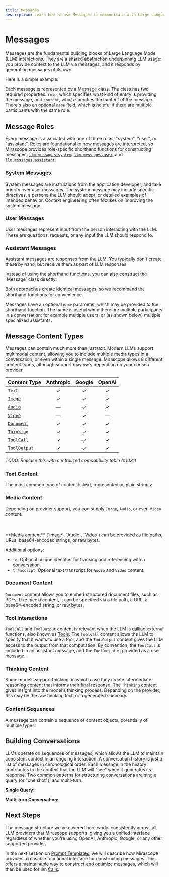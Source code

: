 ```yaml
---
title: Messages
description: Learn how to use Messages to communicate with Large Language Models (LLMs) in Mirascope.
---
```


# Messages

Messages are the fundamental building blocks of Large Language Model (LLM) interactions. They are a shared abstraction underpinning LLM usage: you provide context to the LLM via messages, and it responds by generating messages of its own.

Here is a simple example:

<TabbedSection>
  <Tab value="Python">
    <CodeExample file="examples/messages/manual.py" lines="1-4" />
  </Tab>
  <Tab value="Typescript">
    <CodeExample file="typescript/examples/messages/manual.ts" lines="1-4" />
  </Tab>
</TabbedSection>

Each message is represented by a [Message](/docs/api/messages#message) class. The class has two required properties: `role`, which specifies what kind of entity is providing the message, and `content`, which specifies the content of the message. There's also an optional `name` field, which is helpful if there are multiple participants with the same role.

## Message Roles

Every message is associated with one of three roles: "system", "user", or "assistant". Roles are foundational to how messages are interpreted, so Mirascope provides role-specific shorthand functions for constructing messages:
[`llm.messages.system`](/docs/api/messages#system),
[`llm.messages.user`](/docs/api/messages#user),
and [`llm.messages.assistant`](/docs/api/messages#assistant).

### System Messages

System messages are instructions from the application developer, and take priority over user messages. The system message may include specific directives, a persona the LLM should adopt, or detailed examples of intended behavior. Context engineering often focuses on improving the system message.

<TabbedSection>
  <Tab value="Python">
    <CodeExample file="examples/messages/shorthand.py" lines="3-5" />
  </Tab>
  <Tab value="Typescript">
    <CodeExample file="typescript/examples/messages/shorthand.ts" lines="3-5" />
  </Tab>
</TabbedSection>

### User Messages

User messages represent input from the person interacting with the LLM. These are questions, requests, or any input the LLM should respond to.

<TabbedSection>
  <Tab value="Python">
    <CodeExample file="examples/messages/shorthand.py" lines="6-6" />
  </Tab>
  <Tab value="Typescript">
    <CodeExample file="typescript/examples/messages/shorthand.ts" lines="6-6" />
  </Tab>
</TabbedSection>

### Assistant Messages

Assistant messages are responses from the LLM. You typically don't create these by hand, but receive them as part of LLM responses.

<TabbedSection>
  <Tab value="Python">
    <CodeExample file="examples/messages/shorthand.py" lines="7-9" />
  </Tab>
  <Tab value="Typescript">
    <CodeExample file="typescript/examples/messages/shorthand.ts" lines="7-9" />
  </Tab>
</TabbedSection>

<Note title="Manual Message Construction" collapsible={true} defaultOpen={false}>
Instead of using the shorthand functions, you can also construct the `Message` class directly:

<TabbedSection>
  <Tab value="Python">
    <CodeExample file="examples/messages/manual.py" lines="6-14" />
  </Tab>
  <Tab value="Typescript">
    <CodeExample file="typescript/examples/messages/manual.ts" lines="6-17" />
  </Tab>
</TabbedSection>

Both approaches create identical messages, so we recommend the shorthand functions for convenience.

</Note>

<Info title="Message Names" collapsible={true} defaultOpen={false}>

Messages have an optional `name` parameter, which may be provided to the
shorthand function. The name is useful when there are multiple participants in a conversation; for example multiple users, or (as shown below) multiple specialized assistants.

<TabbedSection>
  <Tab value="Python">
    <CodeExample file="examples/messages/conversations.py" lines="15-25" />
  </Tab>
  <Tab value="Typescript">
    <CodeExample file="typescript/examples/messages/conversations.ts" lines="13-24" />
  </Tab>
</TabbedSection>

</Info>

## Message Content Types

Messages can contain much more than just text. Modern LLMs support multimodal content, allowing you to include multiple media types in a conversation, or even within a single message. Mirascope allows 8 different content types, although support may vary depending on your chosen provider.

| Content Type                                 | Anthropic | Google | OpenAI |
| -------------------------------------------- | :-------: | :----: | :----: |
| `Text`                                       |     ✓     |   ✓    |   ✓    |
| [`Image`](/docs/api/content#image)           |     ✓     |   ✓    |   ✓    |
| [`Audio`](/docs/api/content#audio)           |     —     |   ✓    |   ✓    |
| [`Video`](/docs/api/content#video)           |     —     |   ✓    |   —    |
| [`Document`](/docs/api/content#document)     |     ✓     |   ✓    |   ✓    |
| [`Thinking`](/docs/api/content#thinking)     |     ✓     |   ✓    |   ✓    |
| [`ToolCall`](/docs/api/content#toolcall)     |     ✓     |   ✓    |   ✓    |
| [`ToolOutput`](/docs/api/content#tooloutput) |     ✓     |   ✓    |   ✓    |

_TODO: Replace this with centralized compatibility table (#1031)_

### Text Content

The most common type of content is text, represented as plain strings:

<TabbedSection>
  <Tab value="Python">
    <CodeExample file="examples/messages/content.py" lines="3-3" />
  </Tab>
  <Tab value="Typescript">
    <CodeExample file="typescript/examples/messages/content.ts" lines="3-3" />
  </Tab>
</TabbedSection>

### Media Content

Depending on provider support, you can supply `Image`, `Audio`, or even `Video` content.

<TabbedSection>
  <Tab value="Python">
    <CodeExample file="examples/messages/content.py" lines="5-10" />
  </Tab>
  <Tab value="Typescript">
    <CodeExample file="typescript/examples/messages/content.ts" lines="5-14" />
  </Tab>
</TabbedSection>
<br/>
<TabbedSection>
  <Tab value="Python">
    <CodeExample file="examples/messages/content.py" lines="12-18" />
  </Tab>
  <Tab value="Typescript">
    <CodeExample file="typescript/examples/messages/content.ts" lines="16-23" />
  </Tab>
</TabbedSection>
<br/>
<TabbedSection>
  <Tab value="Python">
    <CodeExample file="examples/messages/content.py" lines="20-26" />
  </Tab>
  <Tab value="Typescript">
    <CodeExample file="typescript/examples/messages/content.ts" lines="25-35" />
  </Tab>
</TabbedSection>

<Info>
**Media content** (`Image`, `Audio`, `Video`) can be provided as file paths, URLs, base64-encoded strings, or raw bytes.

Additional options:

- `id`: Optional unique identifier for tracking and referencing with a conversation.
- `transcript`: Optional text transcript for `Audio` and `Video` content.

</Info>

### Document Content

`Document` content allows you to embed structured document files, such as PDFs. Like media content, it can be specified via a file path, a URL, a base64-encoded string, or raw bytes.

<TabbedSection>
  <Tab value="Python">
    <CodeExample file="examples/messages/content.py" lines="28-34" />
  </Tab>
  <Tab value="Typescript">
    <CodeExample file="typescript/examples/messages/content.ts" lines="37-45" />
  </Tab>
</TabbedSection>

### Tool Interactions

`ToolCall` and `ToolOutput` content is relevant when the LLM is calling external functions, also known as [Tools](./tools). The `ToolCall` content allows the LLM to specify that it wants to use a tool, and the `ToolOutput` content gives the LLM access to the output from that computation. By convention, the `ToolCall` is included in an assistant message, and the `ToolOutput` is provided as a user message.

<TabbedSection>
  <Tab value="Python">
    <CodeExample file="examples/messages/content.py" lines="36-47" />
  </Tab>
  <Tab value="Typescript">
    <CodeExample file="typescript/examples/messages/content.ts" lines="47-60" />
  </Tab>
</TabbedSection>

### Thinking Content

Some models support thinking, in which case they create intermediate reasoning content that informs their final response. The `Thinking` content gives insight into the model's thinking process. Depending on the provider, this may be the raw thinking text, or a generated summary.

<TabbedSection>
  <Tab value="Python">
    <CodeExample file="examples/messages/content.py" lines="49-59" />
  </Tab>
  <Tab value="Typescript">
    <CodeExample file="typescript/examples/messages/content.ts" lines="62-72" />
  </Tab>
</TabbedSection>

### Content Sequences

A message can contain a sequence of content objects, potentially of multiple types:

<TabbedSection>
  <Tab value="Python">
    <CodeExample file="examples/messages/content.py" lines="61-70" />
  </Tab>
  <Tab value="Typescript">
    <CodeExample file="typescript/examples/messages/content.ts" lines="74-82" />
  </Tab>
</TabbedSection>

## Building Conversations

LLMs operate on sequences of messages, which allows the LLM to maintain consistent context in an ongoing interaction. A conversation history is just a list of messages in chronological order. Each message in the history contributes to the context that the LLM will "see" when it generates its response. Two common patterns for structuring conversations are single query (or "one shot"), and multi-turn.

**Single Query:**

<TabbedSection>
  <Tab value="Python">
    <CodeExample file="examples/messages/conversations.py" lines="3-5" />
  </Tab>
  <Tab value="Typescript">
    <CodeExample file="typescript/examples/messages/conversations.ts" lines="3-5" />
  </Tab>
</TabbedSection>

**Multi-turn Conversation:**

<TabbedSection>
  <Tab value="Python">
    <CodeExample file="examples/messages/conversations.py" lines="7-13" />
  </Tab>
  <Tab value="Typescript">
    <CodeExample file="typescript/examples/messages/conversations.ts" lines="5-11" />
  </Tab>
</TabbedSection>

## Next Steps

The message structure we've covered here works consistently across all LLM providers that Mirascope supports, giving you a unified interface regardless of whether you're using OpenAI, Anthropic, Google, or any other supported provider.

In the next section on [Prompt Templates](./prompt-templates), we will describe how Mirascope provides a reusable functional interface for constructing messages. This offers a maintainable way to construct and optimize messages, which will then be used for llm [Calls](./calls).
